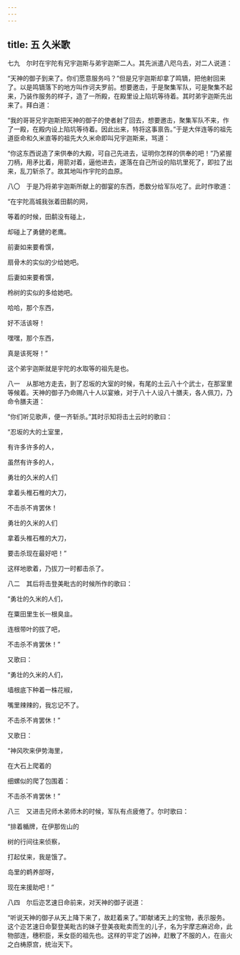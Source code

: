 ```yaml
---
---
---
```

title: 五 久米歌
---




七九　尔时在宇陀有兄宇迦斯与弟宇迦斯二人。其先派遣八咫乌去，对二人说道：

“天神的御子到来了。你们愿意服务吗？”但是兄宇迦斯却拿了鸣镝，把他射回来了。以是鸣镝落下的地方叫作诃夫罗前。想要邀击，于是聚集军队，可是聚集不起来，乃装作服务的样子，造了一所殿，在殿里设上陷坑等待着。其时弟宇迦斯先出来了。拜白道：

“我的哥哥兄宇迦斯把天神的御子的使者射了回去，想要邀击，聚集军队不来，作了一殿，在殿内设上陷坑等待着。因此出来，特将这事禀告。”于是大伴连等的祖先道臣命和久米直等的祖先大久米命即叫兄宇迦斯来，骂道：

“你这东西说造了来供奉的大殿，可自己先进去，证明你怎样的供奉的吧！”乃紧握刀柄，用矛比着，用箭对着，逼他进去，遂落在自己所设的陷坑里死了，即拉了出来，乱刀斩杀了。故其地叫作宇陀的血原。

八〇　于是乃将弟宇迦斯所献上的御宴的东西，悉数分给军队吃了。此时作歌道：

“在宇陀高城我张着田鹬的网，

等着的时候，田鹬没有碰上，

却碰上了勇健的老鹰。

前妻如来要肴馔，

扇骨木的实似的少给她吧。

后妻如来要肴馔，

柃树的实似的多给她吧。

哈哈，那个东西，

好不活该呀！

嘿嘿，那个东西，

真是该死呀！”

这个弟宇迦斯就是宇陀的水取等的祖先是也。

八一　从那地方走去，到了忍坂的大室的时候，有尾的土云八十个武士，在那室里等候着。天神的御子乃命赐八十人以宴飨，对于八十人设八十膳夫，各人佩刀，乃命令膳夫道：

“你们听见歌声，便一齐斩杀。”其时示知将击土云时的歌曰：

“忍坂的大的土室里，

有许多许多的人，

虽然有许多的人，

勇壮的久米的人们

拿着头椎石椎的大刀，

不击杀不肯罢休！

勇壮的久米的人们

拿着头椎石椎的大刀，

要击杀现在最好吧！”

这样地歌着，乃拔刀一时都击杀了。

八二　其后将击登美毗古的时候所作的歌曰：

“勇壮的久米的人们，

在粟田里生长一根臭韭。

连根带叶的拔了吧，

不击杀不肯罢休！”

又歌曰：

“勇壮的久米的人们，

墙根底下种着一株花椒，

嘴里辣辣的，我忘记不了。

不击杀不肯罢休！”

又歌日：

“神风吹来伊势海里，

在大石上爬着的

细螺似的爬了包围着：

不击杀不肯罢休！”

八三　又进击兄师木弟师木的时候，军队有点疲倦了。尔时歌曰：

“排着楯牌，在伊那佐山的

树的行间往来侦察，

打起仗来，我是饿了。

岛里的鹈养部呀，

现在来援助吧！”

八四　尔后迩艺速日命前来，对天神的御子说道：

“听说天神的御子从天上降下来了，故赶着来了。”即献诸天上的宝物，表示服务。这个迩艺速日命娶登美毗古的妹子登美夜毗卖而生的儿子，名为宇摩志麻迟命，此物部连，穗积臣，釆女臣的祖先也。这样的平定了凶神，赶散了不服的人，在亩火之白梼原宫，统治天下。